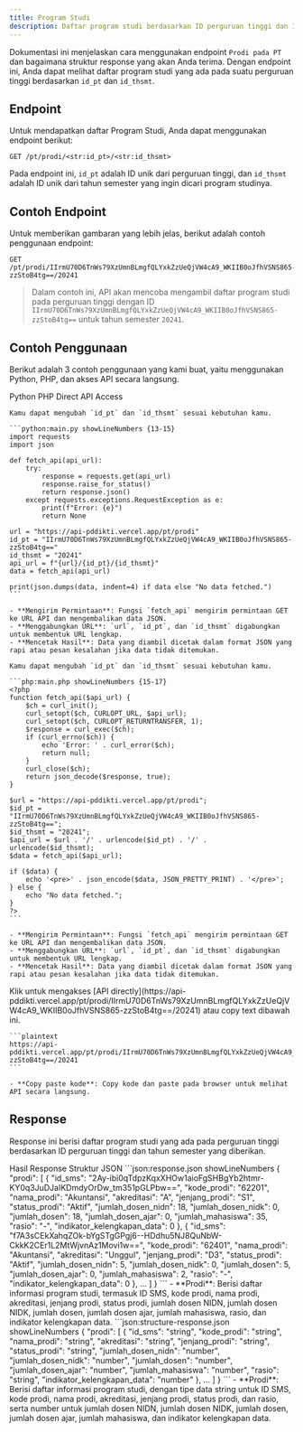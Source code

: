 ```yaml
---
title: Program Studi
description: Daftar program studi berdasarkan ID perguruan tinggi dan ID tahun semester.
---
```


Dokumentasi ini menjelaskan cara menggunakan endpoint `Prodi pada PT` dan bagaimana struktur response yang akan Anda terima. Dengan endpoint ini, Anda dapat melihat daftar program studi yang ada pada suatu perguruan tinggi berdasarkan `id_pt` dan `id_thsmt`.

## Endpoint

Untuk mendapatkan daftar Program Studi, Anda dapat menggunakan endpoint berikut:

```plaintext
GET /pt/prodi/<str:id_pt>/<str:id_thsmt>
```

Pada endpoint ini, `id_pt` adalah ID unik dari perguruan tinggi, dan `id_thsmt` adalah ID unik dari tahun semester yang ingin dicari program studinya.

## Contoh Endpoint

Untuk memberikan gambaran yang lebih jelas, berikut adalah contoh penggunaan endpoint:

```plaintext
GET /pt/prodi/IIrmU70D6TnWs79XzUmnBLmgfQLYxkZzUeQjVW4cA9_WKIIB0oJfhVSNS865-zzStoB4tg==/20241
```

> Dalam contoh ini, API akan mencoba mengambil daftar program studi pada perguruan tinggi dengan ID `IIrmU70D6TnWs79XzUmnBLmgfQLYxkZzUeQjVW4cA9_WKIIB0oJfhVSNS865-zzStoB4tg==` untuk tahun semester `20241`.

## Contoh Penggunaan

Berikut adalah 3 contoh penggunaan yang kami buat, yaitu menggunakan Python, PHP, dan akses API secara langsung.

<Tabs defaultValue="python" className="pt-5 pb-1">
  <TabsList>
    <TabsTrigger value="python">Python</TabsTrigger>
    <TabsTrigger value="php">PHP</TabsTrigger>
    <TabsTrigger value="direct">Direct API Access</TabsTrigger>
  </TabsList>
  <TabsContent value="python">

    Kamu dapat mengubah `id_pt` dan `id_thsmt` sesuai kebutuhan kamu.

    ```python:main.py showLineNumbers {13-15}
    import requests
    import json

    def fetch_api(api_url):
        try:
            response = requests.get(api_url)
            response.raise_for_status()
            return response.json()
        except requests.exceptions.RequestException as e:
            print(f"Error: {e}")
            return None

    url = "https://api-pddikti.vercel.app/pt/prodi"
    id_pt = "IIrmU70D6TnWs79XzUmnBLmgfQLYxkZzUeQjVW4cA9_WKIIB0oJfhVSNS865-zzStoB4tg=="
    id_thsmt = "20241"
    api_url = f"{url}/{id_pt}/{id_thsmt}"
    data = fetch_api(api_url)

    print(json.dumps(data, indent=4) if data else "No data fetched.")
    ```

    - **Mengirim Permintaan**: Fungsi `fetch_api` mengirim permintaan GET ke URL API dan mengembalikan data JSON.
    - **Menggabungkan URL**: `url`, `id_pt`, dan `id_thsmt` digabungkan untuk membentuk URL lengkap.
    - **Mencetak Hasil**: Data yang diambil dicetak dalam format JSON yang rapi atau pesan kesalahan jika data tidak ditemukan.
  </TabsContent>
  <TabsContent value="php">

    Kamu dapat mengubah `id_pt` dan `id_thsmt` sesuai kebutuhan kamu.

    ```php:main.php showLineNumbers {15-17}
    <?php
    function fetch_api($api_url) {
        $ch = curl_init();
        curl_setopt($ch, CURLOPT_URL, $api_url);
        curl_setopt($ch, CURLOPT_RETURNTRANSFER, 1);
        $response = curl_exec($ch);
        if (curl_errno($ch)) {
            echo 'Error: ' . curl_error($ch);
            return null;
        }
        curl_close($ch);
        return json_decode($response, true);
    }

    $url = "https://api-pddikti.vercel.app/pt/prodi";
    $id_pt = "IIrmU70D6TnWs79XzUmnBLmgfQLYxkZzUeQjVW4cA9_WKIIB0oJfhVSNS865-zzStoB4tg==";
    $id_thsmt = "20241";
    $api_url = $url . '/' . urlencode($id_pt) . '/' . urlencode($id_thsmt);
    $data = fetch_api($api_url);

    if ($data) {
        echo '<pre>' . json_encode($data, JSON_PRETTY_PRINT) . '</pre>';
    } else {
        echo "No data fetched.";
    }
    ?>
    ```

    - **Mengirim Permintaan**: Fungsi `fetch_api` mengirim permintaan GET ke URL API dan mengembalikan data JSON.
    - **Menggabungkan URL**: `url`, `id_pt`, dan `id_thsmt` digabungkan untuk membentuk URL lengkap.
    - **Mencetak Hasil**: Data yang diambil dicetak dalam format JSON yang rapi atau pesan kesalahan jika data tidak ditemukan.
  </TabsContent>
  <TabsContent value="direct">
    Klik untuk mengakses [API directly](https://api-pddikti.vercel.app/pt/prodi/IIrmU70D6TnWs79XzUmnBLmgfQLYxkZzUeQjVW4cA9_WKIIB0oJfhVSNS865-zzStoB4tg==/20241) atau copy text dibawah ini.

    ```plaintext
    https://api-pddikti.vercel.app/pt/prodi/IIrmU70D6TnWs79XzUmnBLmgfQLYxkZzUeQjVW4cA9_WKIIB0oJfhVSNS865-zzStoB4tg==/20241
    ```

    - **Copy paste kode**: Copy kode dan paste pada browser untuk melihat API secara langsung.
  </TabsContent>
</Tabs>

## Response

Response ini berisi daftar program studi yang ada pada perguruan tinggi berdasarkan ID perguruan tinggi dan tahun semester yang diberikan.

<Tabs defaultValue="hasil" className="pt-5 pb-1">
  <TabsList>
    <TabsTrigger value="hasil">Hasil Response</TabsTrigger>
    <TabsTrigger value="struktur">Struktur JSON</TabsTrigger>
  </TabsList>
  <TabsContent value="hasil">
    ```json:response.json showLineNumbers
   {
    "prodi": [
        {
            "id_sms": "2Ay-ibi0qTdpzKqxXHOw1aioFgSHBgYb2htmr-KY0q3JuDJaIKDmdyOrDw_tm351pGLPbw==",
            "kode_prodi": "62201",
            "nama_prodi": "Akuntansi",
            "akreditasi": "A",
            "jenjang_prodi": "S1",
            "status_prodi": "Aktif",
            "jumlah_dosen_nidn": 18,
            "jumlah_dosen_nidk": 0,
            "jumlah_dosen": 18,
            "jumlah_dosen_ajar": 0,
            "jumlah_mahasiswa": 35,
            "rasio": "-",
            "indikator_kelengkapan_data": 0
        },
        {
            "id_sms": "f7A3sCEkXahqZOk-bYgSTgGPgj6--HDdhu5NJ8QuNbW-CkkK2CEr1L2MtWjvnAz1Movi1w==",
            "kode_prodi": "62401",
            "nama_prodi": "Akuntansi",
            "akreditasi": "Unggul",
            "jenjang_prodi": "D3",
            "status_prodi": "Aktif",
            "jumlah_dosen_nidn": 5,
            "jumlah_dosen_nidk": 0,
            "jumlah_dosen": 5,
            "jumlah_dosen_ajar": 0,
            "jumlah_mahasiswa": 2,
            "rasio": "-",
            "indikator_kelengkapan_data": 0
        },
        ...
      ]
    }
    ```
     - **Prodi**: Berisi daftar informasi program studi, termasuk ID SMS, kode prodi, nama prodi, akreditasi, jenjang prodi, status prodi, jumlah dosen NIDN, jumlah dosen NIDK, jumlah dosen, jumlah dosen ajar, jumlah mahasiswa, rasio, dan indikator kelengkapan data.
  </TabsContent>
  <TabsContent value="struktur">
    ```json:structure-response.json showLineNumbers
    {
      "prodi": [
        {
            "id_sms": "string",
            "kode_prodi": "string",
            "nama_prodi": "string",
            "akreditasi": "string",
            "jenjang_prodi": "string",
            "status_prodi": "string",
            "jumlah_dosen_nidn": "number",
            "jumlah_dosen_nidk": "number",
            "jumlah_dosen": "number",
            "jumlah_dosen_ajar": "number",
            "jumlah_mahasiswa": "number",
            "rasio": "string",
            "indikator_kelengkapan_data": "number"
        },
         ...
      ]
    }
    ```
    -  **Prodi**: Berisi daftar informasi program studi, dengan tipe data string untuk ID SMS, kode prodi, nama prodi, akreditasi, jenjang prodi, status prodi, dan rasio, serta number untuk jumlah dosen NIDN, jumlah dosen NIDK, jumlah dosen, jumlah dosen ajar, jumlah mahasiswa, dan indikator kelengkapan data.
  </TabsContent>
</Tabs>